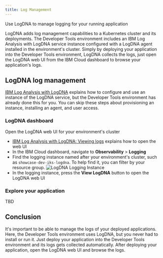 ```yaml
---
title: Log Management
---
```


<PageDescription>

Use LogDNA to manage logging for your running application

</PageDescription>

LogDNA adds log management capabilities to a Kubernetes cluster and its deployments.
The Developer Tools environment includes an IBM Log Analysis with LogDNA service instance configured with 
a LogDNA agent installed in the environment's cluster.
Simply by deploying your application into the Developer Tools environment, LogDNA collects the logs, just open 
the LogDNA web UI from the IBM Cloud dashboard to browse your application's logs.

## LogDNA log management

[IBM Log Analysis with LogDNA](https://cloud.ibm.com/docs/services/Log-Analysis-with-LogDNA) explains how to
configure and use an instance of the LogDNA service, but the Developer Tools environment has already done this for you. 
You can skip these steps about provisioning an instance, installing an agent, and user access.

### LogDNA dashboard

Open the LogDNA web UI for your environment's cluster
- [IBM Log Analysis with LogDNA: Viewing logs](https://cloud.ibm.com/docs/services/Log-Analysis-with-LogDNA?topic=LogDNA-view_logs)
explains how to open the web UI
- In the IBM Cloud dashboard, navigate to **Observability** > **Logging**
- Find the logging instance named after your environment's cluster, such as `showcase-dev-iks-logdna`. To help find it, 
you can filter by your resource group.
    ![LogDNA Logging Instance](logdna-logging-instance.png)
- In the logging instance, press the **View LogDNA** button to open the LogDNA web UI

### Explore your application

TBD

## Conclusion

It's important to be able to manage the logs of your deployed applications. 
Here, the Developer Tools environment uses LogDNA, but you never had to install or run it.
Just deploy your application into the Developer Tools environment and its logs gets collected automatically.
After deploying your application, open the LogDNA web UI and browse the logs.
